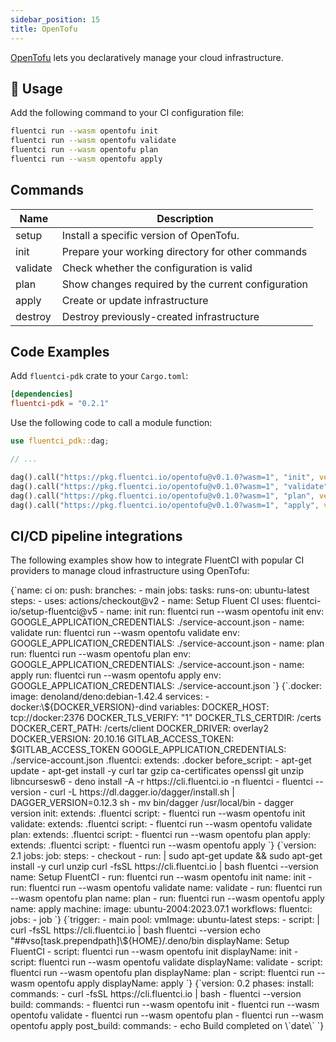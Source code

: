 ```yaml
---
sidebar_position: 15
title: OpenTofu
---
```


[OpenTofu](https://opentofu.org/) lets you declaratively manage your cloud infrastructure.

## 🚀 Usage

Add the following command to your CI configuration file:

```bash
fluentci run --wasm opentofu init
fluentci run --wasm opentofu validate
fluentci run --wasm opentofu plan
fluentci run --wasm opentofu apply
```

## Commands

| Name     | Description                                        |
| -------- | -------------------------------------------------- |
| setup    | Install a specific version of OpenTofu.            |
| init     | Prepare your working directory for other commands  |
| validate | Check whether the configuration is valid           |
| plan     | Show changes required by the current configuration |
| apply    | Create or update infrastructure                    |
| destroy  | Destroy previously-created infrastructure          |

## Code Examples

Add `fluentci-pdk` crate to your `Cargo.toml`:

```toml
[dependencies]
fluentci-pdk = "0.2.1"
```

Use the following code to call a module function:

```rust
use fluentci_pdk::dag;

// ...

dag().call("https://pkg.fluentci.io/opentofu@v0.1.0?wasm=1", "init", vec![])?;
dag().call("https://pkg.fluentci.io/opentofu@v0.1.0?wasm=1", "validate", vec![])?;
dag().call("https://pkg.fluentci.io/opentofu@v0.1.0?wasm=1", "plan", vec![])?;
dag().call("https://pkg.fluentci.io/opentofu@v0.1.0?wasm=1", "apply", vec![])?;
```

## CI/CD pipeline integrations

The following examples show how to integrate FluentCI with popular CI providers to manage cloud infrastructure using OpenTofu:


<Tabs>
  <TabItem value="gha" label="Github Actions">
    <CodeBlock language="yaml" title="ci.yml">
      {`name: ci
on:
  push:
    branches:
      - main
jobs:
  tasks:
    runs-on: ubuntu-latest
    steps:
      - uses: actions/checkout@v2
      - name: Setup Fluent CI
        uses: fluentci-io/setup-fluentci@v5
      - name: init
        run: fluentci run --wasm opentofu init
        env:
          GOOGLE_APPLICATION_CREDENTIALS: ./service-account.json
      - name: validate
        run: fluentci run --wasm opentofu validate
        env:
          GOOGLE_APPLICATION_CREDENTIALS: ./service-account.json
      - name: plan
        run: fluentci run --wasm opentofu plan
        env:
          GOOGLE_APPLICATION_CREDENTIALS: ./service-account.json
      - name: apply
        run: fluentci run --wasm opentofu apply
        env:
          GOOGLE_APPLICATION_CREDENTIALS: ./service-account.json
    `}
    </CodeBlock>
  </TabItem>
  <TabItem value="gitlab" label="GitLab CI">
    <CodeBlock language="yaml" title=".gitlab-ci.yml">
      {`.docker:
  image: denoland/deno:debian-1.42.4
  services:
    - docker:\${DOCKER_VERSION}-dind
  variables:
    DOCKER_HOST: tcp://docker:2376
    DOCKER_TLS_VERIFY: "1"
    DOCKER_TLS_CERTDIR: /certs
    DOCKER_CERT_PATH: /certs/client
    DOCKER_DRIVER: overlay2
    DOCKER_VERSION: 20.10.16
    GITLAB_ACCESS_TOKEN: $GITLAB_ACCESS_TOKEN
    GOOGLE_APPLICATION_CREDENTIALS: ./service-account.json
.fluentci:
  extends: .docker
  before_script:
    - apt-get update
    - apt-get install -y curl tar gzip ca-certificates openssl git unzip libncursesw6
    - deno install -A -r https://cli.fluentci.io -n fluentci
    - fluentci --version
    - curl -L https://dl.dagger.io/dagger/install.sh | DAGGER_VERSION=0.12.3 sh
    - mv bin/dagger /usr/local/bin
    - dagger version
init:
  extends: .fluentci
  script:
    - fluentci run --wasm opentofu init
validate:
  extends: .fluentci
  script:
    - fluentci run --wasm opentofu validate
plan:
  extends: .fluentci
  script:
    - fluentci run --wasm opentofu plan
apply:
  extends: .fluentci
  script:
    - fluentci run --wasm opentofu apply
`}

</CodeBlock>
</TabItem>
<TabItem value="circleci" label="Circle CI">
<CodeBlock language="yaml" title=".circleci/config.yml">
{`version: 2.1
jobs:
  job:
    steps:
      - checkout
      - run: |
          sudo apt-get update && sudo apt-get install -y curl unzip
          curl -fsSL https://cli.fluentci.io | bash
          fluentci --version
        name: Setup FluentCI
      - run: fluentci run --wasm opentofu init
        name: init
      - run: fluentci run --wasm opentofu validate
        name: validate
      - run: fluentci run --wasm opentofu plan
        name: plan
      - run: fluentci run --wasm opentofu apply
        name: apply
    machine:
      image: ubuntu-2004:2023.07.1
workflows:
  fluentci:
    jobs:
      - job
      `}
</CodeBlock>
</TabItem>
<TabItem value="azure" label="Azure Pipelines">
<CodeBlock language="yaml" title="azure-pipelines.yml">
{`trigger:
  - main
pool:
  vmImage: ubuntu-latest
steps:
  - script: |
      curl -fsSL https://cli.fluentci.io | bash
      fluentci --version
      echo "##vso[task.prependpath]\${HOME}/.deno/bin
    displayName: Setup FluentCI
  - script: fluentci run --wasm opentofu init
    displayName: init
  - script: fluentci run --wasm opentofu validate
    displayName: validate
  - script: fluentci run --wasm opentofu plan
    displayName: plan
  - script: fluentci run --wasm opentofu apply
    displayName: apply
    `}
</CodeBlock>
</TabItem>
<TabItem value="aws" label="AWS CodePipeline">
<CodeBlock language="yaml" title="buildspec.yml">
{`version: 0.2
phases:
  install:
    commands:
      - curl -fsSL https://cli.fluentci.io | bash
      - fluentci --version
  build:
    commands:
      - fluentci run --wasm opentofu init
      - fluentci run --wasm opentofu validate
      - fluentci run --wasm opentofu plan
      - fluentci run --wasm opentofu apply
  post_build:
    commands:
      - echo Build completed on \`date\`
      `}
</CodeBlock>
</TabItem>
</Tabs>
